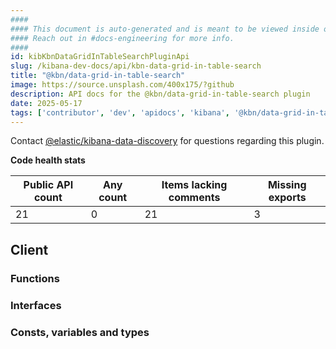 ```yaml
---
####
#### This document is auto-generated and is meant to be viewed inside our experimental, new docs system.
#### Reach out in #docs-engineering for more info.
####
id: kibKbnDataGridInTableSearchPluginApi
slug: /kibana-dev-docs/api/kbn-data-grid-in-table-search
title: "@kbn/data-grid-in-table-search"
image: https://source.unsplash.com/400x175/?github
description: API docs for the @kbn/data-grid-in-table-search plugin
date: 2025-05-17
tags: ['contributor', 'dev', 'apidocs', 'kibana', '@kbn/data-grid-in-table-search']
---
```




Contact [@elastic/kibana-data-discovery](https://github.com/orgs/elastic/teams/kibana-data-discovery) for questions regarding this plugin.

**Code health stats**

| Public API count  | Any count | Items lacking comments | Missing exports |
|-------------------|-----------|------------------------|-----------------|
| 21 | 0 | 21 | 3 |

## Client

### Functions
<DocDefinitionList data={kbnDataGridInTableSearchObj.client.functions}/>

### Interfaces
<DocDefinitionList data={kbnDataGridInTableSearchObj.client.interfaces}/>

### Consts, variables and types
<DocDefinitionList data={kbnDataGridInTableSearchObj.client.misc}/>

